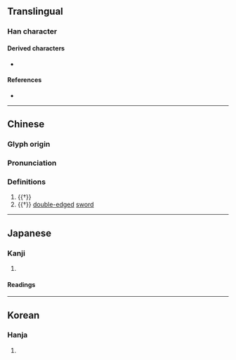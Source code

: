 {{also|創|刃}}
{{character info/new}}
==Translingual==

===Han character===
{{Han char|rn=18|rad=刀|as=02|sn=4|four=|canj=SHC|ids=⿰刃丶}}

====Derived characters====
* {{l|mul|[[梁]], [[粱]], [[𥞹]], [[𪲠]], [[𬃒]]/[[𬂾]], [[𫿼]], [[𥾠]], [[𠛂]], [[䘐]], [[刱]], [[剙]], [[𬔚]], [[𠟐]]}}

====References====
* {{Han ref|kx=0136.030|dkj=01852|dj=0304.110|hdz=10323.010|uh=5205|ud=20997}}

----

==Chinese==
{{zh-forms}}

===Glyph origin===
{{Han etym}}

===Pronunciation===
{{zh-pron
|m=chuāng
|c=cong1
|mc=
|oc=y
|ma=
|cat=n
}}

===Definitions===
{{zh-hanzi}}

# {{†}} {{zh-alt-form|創|tr=chuāng|[[injury]]}}
# {{†}} [[double-edged]] [[sword]]

----

==Japanese==

===Kanji===
{{ja-kanji|grade=|rs=刀02}}

# {{alt form|ja|創||[[injury]]|sort=そう}}

====Readings====
{{ja-readings
|goon=しょう<しやう
|kanon=そう<さう
|kun=きず-, きずつ-ける
}}

----

==Korean==

===Hanja===
{{ko-hanja|hangeul=창|rv=chang|mr=ch'ang|y=chang}}

# {{rfdef|ko|sort=刀02}}